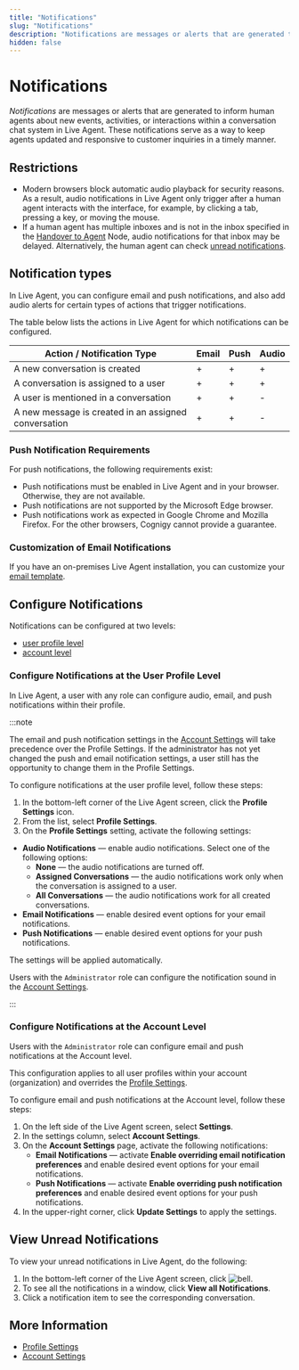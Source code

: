 ```yaml
---
title: "Notifications"
slug: "Notifications"
description: "Notifications are messages or alerts that are generated to inform human agents about new events, activities, or interactions within a conversation chat system in Live Agent. These notifications serve as a way to keep agents updated and responsive to customer inquiries in a timely manner."
hidden: false
---
```


# Notifications

_Notifications_ are messages or alerts that are generated to inform human agents about new events, activities, or interactions within a conversation chat system in Live Agent. These notifications serve as a way to keep agents updated and responsive to customer inquiries in a timely manner.

## Restrictions

- Modern browsers block automatic audio playback for security reasons. As a result, audio notifications in Live Agent only trigger after a human agent interacts with the interface, for example, by clicking a tab, pressing a key, or moving the mouse.
- If a human agent has multiple inboxes and is not in the inbox specified in the [Handover to Agent](../ai/build/node-reference/service/handover-to-agent.mdx) Node, audio notifications for that inbox may be delayed. Alternatively, the human agent can check [unread notifications](#view-unread-notifications).

## Notification types

In Live Agent, you can configure email and push notifications, and also add audio alerts for certain types of actions that trigger notifications.

The table below lists the actions in Live Agent for which notifications can be configured.

| Action / Notification Type                           | Email | Push | Audio |
|------------------------------------------------------|-------|------|-------|
| A new conversation is created                        | +     | +    | +     |
| A conversation is assigned to a user                 | +     | +    | +     |
| A user is mentioned in a conversation                | +     | +    | -     |
| A new message is created in an assigned conversation | +     | +    | -     |

### Push Notification Requirements

For push notifications, the following requirements exist:

- Push notifications must be enabled in Live Agent and in your browser. Otherwise, they are not available.
- Push notifications are not supported by the Microsoft Edge browser.
- Push notifications work as expected in Google Chrome and Mozilla Firefox. For the other browsers, Cognigy cannot provide a guarantee.

### Customization of Email Notifications

If you have an on-premises Live Agent installation, you can customize your [email template](installation/helm-values/email-templates.mdx).

## Configure Notifications

Notifications can be configured at two levels: 

- [user profile level](#configure-notifications-at-the-user-profile-level)
- [account level](#configure-notifications-at-the-account-level)

### Configure Notifications at the User Profile Level

In Live Agent, a user with any role can configure audio, email, and push notifications within their profile.

:::note

  The email and push notification settings in the [Account Settings](#configure-notifications-at-the-account-level) will take precedence over the Profile Settings.
  If the administrator has not yet changed the push and email notification settings, a user still has the opportunity to change them in the Profile Settings.

  To configure notifications at the user profile level, follow these steps:

  1. In the bottom-left corner of the Live Agent screen, click the **Profile Settings** icon.
  2. From the list, select **Profile Settings**.
  3. On the **Profile Settings** setting, activate the following settings:
  -  **Audio Notifications** — enable audio notifications. Select one of the following options:
      - **None** — the audio notifications are turned off.
      - **Assigned Conversations** — the audio notifications work only when the conversation is assigned to a user. 
      - **All Conversations** — the audio notifications work for all created conversations.
  - **Email Notifications** — enable desired event options for your email notifications.
  - **Push Notifications** — enable desired event options for your push notifications.

  The settings will be applied automatically.

  Users with the `Administrator` role can configure the notification sound in the [Account Settings](settings/account-settings.mdx).

:::


### Configure Notifications at the Account Level

Users with the `Administrator` role can configure email and push notifications at the Account level.

This configuration applies to all user profiles within your account (organization) and overrides the [Profile Settings](#configure-notifications-at-the-user-profile-level).

To configure email and push notifications at the Account level, follow these steps:

1. On the left side of the Live Agent screen, select **Settings**.
2. In the settings column, select **Account Settings**.
3. On the **Account Settings** page, activate the following notifications:
    - **Email Notifications** — activate **Enable overriding email notification preferences** and enable desired event options for your email notifications.
    - **Push Notifications** — activate **Enable overriding push notification preferences** and enable desired event options for your push notifications.
4. In the upper-right corner, click **Update Settings** to apply the settings.

## View Unread Notifications

To view your unread notifications in Live Agent, do the following:

1. In the bottom-left corner of the Live Agent screen, click ![bell](../../static/img/_assets/icons/bell.svg).
2. To see all the notifications in a window, click **View all Notifications**.
3. Click a notification item to see the corresponding conversation.

## More Information

- [Profile Settings](./profile-settings.mdx)
- [Account Settings](./settings/account-settings.mdx)
